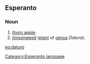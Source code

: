 ==Esperanto==
===Noun===
# [[thorn apple]].
# [[jimsonweed]] ([[plant]] of [[genus]] ''Datura'').

[[eo:daturo]]
[[Category:Esperanto language]]
{{Universala Vortaro}}